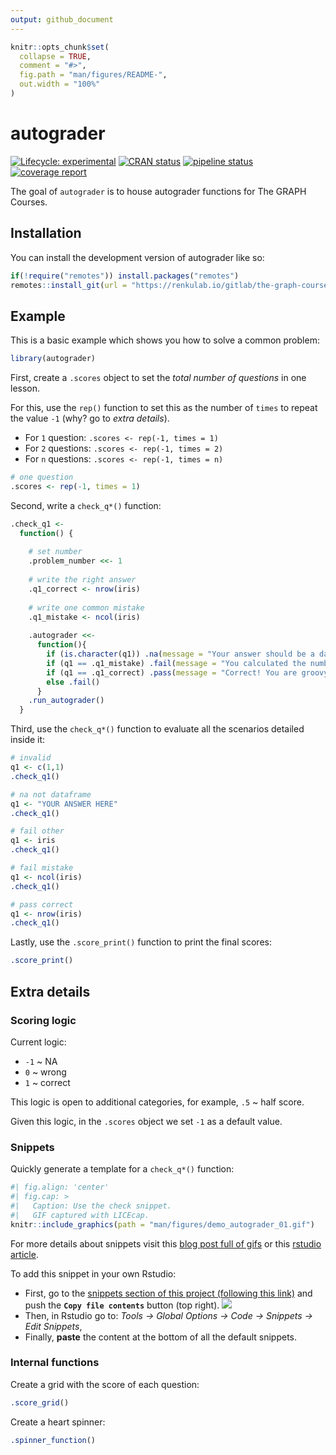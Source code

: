 ```yaml
---
output: github_document
---
```


<!-- README.md is generated from README.Rmd. Please edit that file -->

```r
knitr::opts_chunk$set(
  collapse = TRUE,
  comment = "#>",
  fig.path = "man/figures/README-",
  out.width = "100%"   
)   
```

# autograder

<!-- badges: start -->
[![Lifecycle: experimental](https://img.shields.io/badge/lifecycle-experimental-orange.svg)](https://lifecycle.r-lib.org/articles/stages.html#experimental)
[![CRAN status](https://www.r-pkg.org/badges/version/autograder)](https://CRAN.R-project.org/package=autograder)
[![pipeline status](https://renkulab.io/gitlab/the-graph-courses/autograder/badges/master/pipeline.svg)](https://renkulab.io/gitlab/the-graph-courses/autograder/-/commits/master)
[![coverage report](https://renkulab.io/gitlab/the-graph-courses/autograder/badges/master/coverage.svg)](https://renkulab.io/gitlab/the-graph-courses/autograder/-/commits/master)
<!-- badges: end -->

The goal of `autograder` is to house autograder functions for The GRAPH Courses.

## Installation

You can install the development version of autograder like so:

``` r
if(!require("remotes")) install.packages("remotes")
remotes::install_git(url = "https://renkulab.io/gitlab/the-graph-courses/autograder.git")
```

## Example

This is a basic example which shows you how to solve a common problem:

```r
library(autograder)
```

First, create a `.scores` object to set the _total number of questions_ in one lesson. 

For this, use the `rep()` function to set this as the number of `times` to repeat the value `-1` (why? go to _extra details_).

- For `1` question: `.scores <- rep(-1, times = 1)`
- For `2` questions: `.scores <- rep(-1, times = 2)`
- For `n` questions: `.scores <- rep(-1, times = n)`

```r
# one question
.scores <- rep(-1, times = 1)
```

Second, write a `check_q*()` function:

```r
.check_q1 <-
  function() {
    
    # set number
    .problem_number <<- 1
    
    # write the right answer
    .q1_correct <- nrow(iris)
    
    # write one common mistake
    .q1_mistake <- ncol(iris)
    
    .autograder <<-
      function(){
        if (is.character(q1)) .na(message = "Your answer should be a data frame.")
        if (q1 == .q1_mistake) .fail(message = "You calculated the number of columns.")
        if (q1 == .q1_correct) .pass(message = "Correct! You are groovy!")
        else .fail()
      }
    .run_autograder()
  }
```

Third, use the `check_q*()` function to evaluate all the scenarios detailed inside it:

```r
# invalid
q1 <- c(1,1)
.check_q1()

# na not dataframe
q1 <- "YOUR ANSWER HERE"
.check_q1()

# fail other
q1 <- iris
.check_q1()

# fail mistake
q1 <- ncol(iris)
.check_q1()

# pass correct
q1 <- nrow(iris)
.check_q1()
```

Lastly, use the `.score_print()` function to print the final scores:

```r
.score_print()
```

## Extra details

### Scoring logic

Current logic:

- `-1` ~ NA
- `0` ~ wrong
- `1` ~ correct

This logic is open to additional categories, for example, `.5` ~ half score.

Given this logic, in the `.scores` object we set `-1` as a default value.

### Snippets

Quickly generate a template for a `check_q*()` function:

<!-- ![Use the check snippet. GIF captured with LICEcap.](man/figures/demo_autograder_01.gif) -->

<!-- last knitr update https://stackoverflow.com/a/70665396/6702544 -->

```r
#| fig.align: 'center'
#| fig.cap: >
#|   Caption: Use the check snippet. 
#|   GIF captured with LICEcap.
knitr::include_graphics(path = "man/figures/demo_autograder_01.gif")
```

For more details about snippets visit this [blog post full of gifs](https://appsilon.com/rstudio-shortcuts-and-tips/) or this [rstudio article](https://support.rstudio.com/hc/en-us/articles/204463668-Code-Snippets-in-the-RStudio-IDE).

To add this snippet in your own Rstudio: 

- First, go to the [snippets section of this project (following this link)](https://renkulab.io/gitlab/the-graph-courses/autograder/-/snippets/1642) and push the __`Copy file contents`__ button (top right).
![](man/figures/snippets_autograder_01.png)
- Then, in Rstudio go to: _Tools -> Global Options -> Code -> Snippets -> Edit Snippets_, 
- Finally, __paste__ the content at the bottom of all the default snippets.

### Internal functions

Create a grid with the score of each question:

```r
.score_grid()
```

Create a heart spinner:

```r
.spinner_function()
```

<!-- 

if linux then cli examples on readme like 

ref
https://github.com/r-lib/asciicast#limitations

---
title: autograde
output:
  md_document:
    variant: markdown_github
always_allow_html: yes
---

` ``{r, include = FALSE, cache = FALSE}
knitr::opts_chunk$set(
  collapse = TRUE,
  comment = "#>",
  fig.path = "man/figures/README-",
  out.width = "100%",
  cache = TRUE
)
Sys.setenv(CLI_TICK_TIME = "100")
# Turn on ANSI colors
options(cli.num_colors = 256L)
asciicast::init_knitr_engine(
    startup = quote({
        library(cli)
        set.seed(1) }),
    echo = TRUE, 
    same_process = FALSE,
    echo_input = FALSE,
    options = list(
        asciicast_end_wait = 3
    )
)
` ``


` ``{asciicast cli-score}
.scores <- rep(-1, times = 3)   # Put total number of questions as `times` argument
.score_grid()
` ``

-->



<!-- ----- -->

<!-- # autograder -->

<!-- Package to house autograders for The GRAPH Courses -->

<!-- ## Introduction -->

<!-- This is a Renku project - basically a git repository with some -->
<!-- bells and whistles. You'll find we have already created some -->
<!-- useful things like `data` and `notebooks` directories and -->
<!-- a `Dockerfile`. -->

<!-- ## Working with the project -->

<!-- The simplest way to start your project is right from the Renku -->
<!-- platform - just click on the `Environments` tab and start a new session. -->
<!-- This will start an interactive environment right in your browser. -->

<!-- To work with the project anywhere outside the Renku platform, -->
<!-- click the `Settings` tab where you will find the -->
<!-- git repo URLs - use `git` to clone the project on whichever machine you want. -->

<!-- ### Changing interactive environment dependencies -->

<!-- Initially we install a very minimal set of packages to keep the images small. -->
<!-- However, you can add python and conda packages in `requirements.txt` and -->
<!-- `environment.yml`, and R packages to `install.R` (listed as, for example, -->
<!-- `install.packages("ggplot2")`), to your heart's content. If you need more fine-grained -->
<!-- control over your environment, please see [the documentation](https://renku.readthedocs.io/en/latest/user/advanced_interfaces.html#dockerfile-modifications). -->

<!-- ## Project configuration -->

<!-- Project options can be found in `.renku/renku.ini`. In this -->
<!-- project there is currently only one option, which specifies -->
<!-- the default type of environment to open, in this case `/rstudio`. -->

<!-- ## Moving forward -->

<!-- Once you feel at home with your project, we recommend that you replace -->
<!-- this README file with your own project documentation! Happy data wrangling! -->
